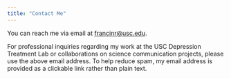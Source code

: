 ```yaml
---
title: "Contact Me"
---
```


<!-- Page title provided above; no duplicate heading needed -->

You can reach me via email at <a href="mailto:francinr@usc.edu">francinr@usc.edu</a>.

For professional inquiries regarding my work at the USC Depression Treatment Lab or collaborations on science communication projects, please use the above email address. To help reduce spam, my email address is provided as a clickable link rather than plain text.
